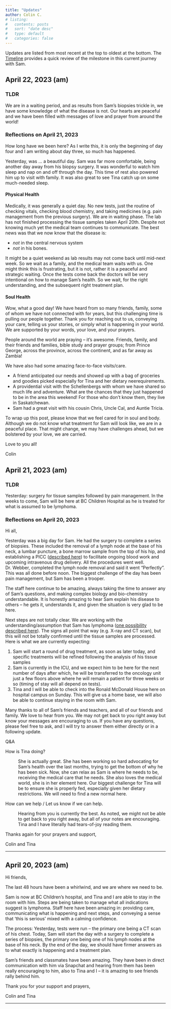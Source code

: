 ```yaml
---
title: "Updates"
author: Colin C.
# listing:
#   contents: posts
#   sort: "date desc"
#   type: default
#   categories: false
---
```


Updates are listed from most recent at the top to oldest at the bottom.  The [Timeline](./timeline.html) provides a quick review of the milestone in this current journey with Sam. 



## April 22, 2023 (am)

### TLDR

We are in a waiting period, and as results from Sam's biopsies trickle in, we have some knowledge of what the disease is not. Our hearts are peaceful and we have been filled with messages of love and prayer from around the world!

### Reflections on April 21, 2023

How long have we been here? As I write this, it is only the beginning of day four and I am writing about day three, so much has happened.

Yesterday, was ... a beautiful day. Sam was far more comfortable, being another day away from his biopsy surgery. It was wonderful to watch him sleep and nap on and off through the day. This time of rest also powered him up to visit with family. It was also great to see Tina catch up on some much-needed sleep.

#### Physical Health

Medically, it was generally a quiet day. No new tests, just the routine of checking vitals, checking blood chemistry, and taking medicines (e.g. pain management from the previous surgery). We are in waiting phase. The lab has not finished processing the tissue samples taken April 20th. Despite not knowing much yet the medical team continues to communicate. The best news was that we now know that the disease is: 

- *not* in the central nervous system 
- *not* in his bones.

It might be a quiet weekend as lab results may not come back until mid-next week. So we wait as a family, and the medical team waits with us. One might think this is frustrating, but it is not, rather it is a peaceful and strategic waiting. Once the tests come back the doctors will be very intentional on how to manage Sam's health. So we wait, for the right understanding, and the subsequent right treatment plan.

#### Soul Health

Wow, what a good day! We have heard from so many friends, family, some of whom we have not connected with for years, but this challenging time is pulling our people together. Thank you for reaching out to us, conveying your care, telling us your stories, or simply what is happening in your world. We are supported by your words, your love, and your prayers.

People around the world are praying -- it's awesome. Friends, family, and their friends and families, bible study and prayer groups; from Prince George, across the province, across the continent, and as far away as Zambia!

We have also had some amazing face-to-face visits/care.

-   A friend anticipated our needs and showed up with a bag of groceries and goodies picked especially for Tina and her dietary neerequirements.
-   A providential visit with the Schellenbergs with whom we have shared so much life and adventure. What are the chances that they just happened to be in the area this weekend! For those who don't know them, they live in Saskatchewan.
-   Sam had a great visit with his cousin Chris, Uncle Cal, and Auntie Tricia.

To wrap up this post, please know that we feel cared for in soul and body. Although we do not know what treatment for Sam will look like, we are in a peaceful place. That might change, we may have challenges ahead, but we bolstered by your love, we are carried.

Love to you all!

Colin




## April 21, 2023 (am)

### TLDR

Yesterday: surgery for tissue samples followed by pain management. In the weeks to come, Sam will be here at BC Children Hospital as he is treated for what is assumed to be lymphoma.


### Reflections on April 20, 2023

Hi all,

Yesterday was a big day for Sam. He had the surgery to complete a series of biopsies. These included the removal of a lymph node at the base of his neck, a lumbar puncture, a bone marrow sample from the top of his hip, and establishing a PICC ([described here](http://www.cw.bc.ca/library/pdf/pamphlets/BCCH1552_PICC.pdf)) to facilitate ongoing blood work and upcoming intravenous drug delivery. All the procedures went well. Dr. Webber, completed the lymph node removal and said it went "Perfectly". This was all done before noon. The biggest challenge of the day has been pain management, but Sam has been a trooper.

The staff here continue to be amazing, always taking the time to answer any of Sam's questions, and making complex biology and bio-chemistry understandable. It is honestly amazing to hear Sam explain his disease to others -- he gets it, understands it, and given the situation is very glad to be here.

Next steps are not totally clear. We are working with the understanding/assumption that Sam has lymphoma ([one possibility described here](http://www.bcchildrens.ca/Oncology-Site/Documents/Non-Hodgkin%20Lymphoma.pdf)). The signs all point that way (e.g. X-ray and CT scan), but this will not be totally confirmed until the tissue samples are processed. Here is what we are currently expecting:

1.  Sam will start a round of drug treatment, as soon as later today, and specific treatments will be refined following the analysis of his tissue samples
2.  Sam is currently in the ICU, and we expect him to be here for the next number of days after which, he will be transferred to the oncology unit just a few floors above where he will remain a patient for three weeks or so (timing of stay will all depend on tests).
3.  Tina and I will be able to check into the Ronald McDonald House here on hospital campus on Sunday. This will give us a home base, we will also be able to continue staying in the room with Sam.

Many thanks to all of Sam's friends and teachers, and all of our friends and family. We love to hear from you. We may not get back to you right away but know your messages are encouraging to us. If you have any questions, please feel free to ask, and I will try to answer them either directly or in a following update.

Q&A

How is Tina doing?

:   She is actually great. She has been working so hard advocating for Sam's health over the last months, trying to get the bottom of why he has been sick. Now, she can relax as Sam is where he needs to be, receiving the medical care that he needs. She also loves the medical world, she is in her element here. Our biggest challenge for Tina will be to ensure she is properly fed, especially given her dietary restrictions. We will need to find a new normal here.

How can we help / Let us know if we can help.

:   Hearing from you is currently the best. As noted, we might not be able to get back to you right away, but all of your notes are encouraging. Tina and I have literally had tears-of-joy reading them.

Thanks again for your prayers and support,

Colin and Tina

***




## April 20, 2023 (am)

Hi friends,

The last 48 hours have been a whirlwind, and we are where we need to be.

Sam is now at BC Children's hospital, and Tina and I are able to stay in the room with him. Steps are being taken to manage what all indications suggest is lymphoma. Staff here have been amazing in: providing care, communicating what is happening and next steps, and conveying a sense that 'this is serious' mixed with a calming confidence.

The process: Yesterday, tests were run -- the primary one being a CT scan of his chest. Today, Sam will start the day with a surgery to complete a series of biopsies, the primary one being one of his lymph nodes at the base of his neck. By the end of the day, we should have firmer answers as to what exactly is happening and a treatment plan.

Sam's friends and classmates have been amazing. They have been in direct communication with him via Snapchat and hearing from them has been really encouraging to him, also to Tina and I -- it is amazing to see friends rally behind him.

Thank you for your support and prayers,

Colin and Tina

------------------------------------------------------------------------

